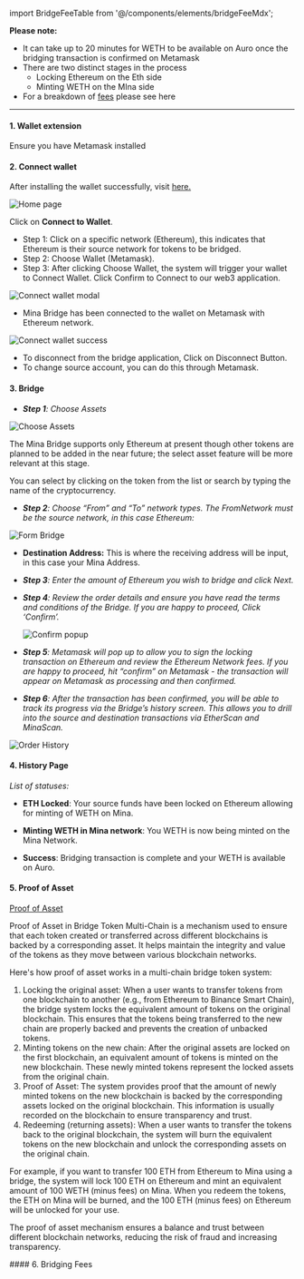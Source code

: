 ﻿import BridgeFeeTable from '@/components/elements/bridgeFeeMdx';

**Please note:**

- It can take up to 20 minutes for WETH to be available on Auro once the bridging transaction is confirmed on Metamask
- There are two distinct stages in the process
  - Locking Ethereum on the Eth side
  - Minting WETH on the MIna side
- For a breakdown of [fees](/user-guide#bridging-fee) please see here

---

#### 1. Wallet extension

Ensure you have Metamask installed

#### 2. Connect wallet

After installing the wallet successfully, visit [here.](/)

![Home page](/user-guide/home-full.png)

Click on **Connect to Wallet**.

- Step 1: Click on a specific network (Ethereum), this indicates that Ethereum is their source network for tokens to be bridged.
- Step 2: Choose Wallet (Metamask).
- Step 3: After clicking Choose Wallet, the system will trigger your wallet to Connect Wallet. Click Confirm to Connect to our web3 application.

![Connect wallet modal](/user-guide/connect-wallet-390px.png)

- Mina Bridge has been connected to the wallet on Metamask with Ethereum network.

![Connect wallet success](/user-guide/header-full.png)

- To disconnect from the bridge application, Click on Disconnect Button.
- To change source account, you can do this through Metamask.

#### 3. Bridge

- _**Step 1**: Choose Assets_

![Choose Assets](/user-guide/select-token-390px.png)

The Mina Bridge supports only Ethereum at present though other tokens are planned to be added in the near future; the select asset feature will be more relevant at this stage.

You can select by clicking on the token from the list or search by typing the name of the cryptocurrency.

- _**Step 2**: Choose “From” and “To” network types. The FromNetwork must be the source network, in this case Ethereum:_

![Form Bridge](/user-guide/form-bridge-390px.png)

- **Destination Address:** This is where the receiving address will be input, in this case your Mina Address.

- _**Step 3**: Enter the amount of Ethereum you wish to bridge and click Next._

- _**Step 4**: Review the order details and ensure you have read the terms and conditions of the Bridge. If you are happy to proceed, Click ‘Confirm’._

  ![Confirm popup](/user-guide/confirm-bridge-390px.png)

- _**Step 5**: Metamask will pop up to allow you to sign the locking transaction on Ethereum and review the Ethereum Network fees. If you are happy to proceed, hit “confirm” on Metamask - the transaction will appear on Metamask as processing and then confirmed._

- _**Step 6**: After the transaction has been confirmed, you will be able to track its progress via the Bridge’s history screen. This allows you to drill into the source and destination transactions via EtherScan and MinaScan._

![Order History](/user-guide/history-full.png)

#### 4. History Page

_List of statuses:_

- **ETH Locked**: Your source funds have been locked on Ethereum allowing for minting of WETH on Mina.

- **Minting WETH in Mina network**: You WETH is now being minted on the Mina Network.

- **Success**: Bridging transaction is complete and your WETH is available on Auro.

#### 5. Proof of Asset

[Proof of Asset](/proof-of-asset)

Proof of Asset in Bridge Token Multi-Chain is a mechanism used to ensure that each token created or transferred across different blockchains is backed by a corresponding asset. It helps maintain the integrity and value of the tokens as they move between various blockchain networks.

Here's how proof of asset works in a multi-chain bridge token system:

1. Locking the original asset: When a user wants to transfer tokens from one blockchain to another (e.g., from Ethereum to Binance Smart Chain), the bridge system locks the equivalent amount of tokens on the original blockchain. This ensures that the tokens being transferred to the new chain are properly backed and prevents the creation of unbacked tokens.
2. Minting tokens on the new chain: After the original assets are locked on the first blockchain, an equivalent amount of tokens is minted on the new blockchain. These newly minted tokens represent the locked assets from the original chain.
3. Proof of Asset: The system provides proof that the amount of newly minted tokens on the new blockchain is backed by the corresponding assets locked on the original blockchain. This information is usually recorded on the blockchain to ensure transparency and trust.
4. Redeeming (returning assets): When a user wants to transfer the tokens back to the original blockchain, the system will burn the equivalent tokens on the new blockchain and unlock the corresponding assets on the original chain.

For example, if you want to transfer 100 ETH from Ethereum to Mina using a bridge, the system will lock 100 ETH on Ethereum and mint an equivalent amount of 100 WETH (minus fees) on Mina. When you redeem the tokens, the ETH on Mina will be burned, and the 100 ETH (minus fees) on Ethereum will be unlocked for your use.

The proof of asset mechanism ensures a balance and trust between different blockchain networks, reducing the risk of fraud and increasing transparency.

<div id={MDX_REDIRECT}></div>
#### 6. Bridging Fees

<BridgeFeeTable />
